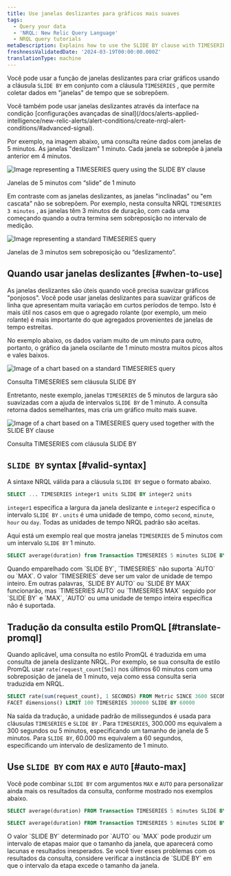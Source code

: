 ```yaml
---
title: Use janelas deslizantes para gráficos mais suaves
tags:
  - Query your data
  - 'NRQL: New Relic Query Language'
  - NRQL query tutorials
metaDescription: Explains how to use the SLIDE BY clause with TIMESERIES to smooth out "spiky" charts.
freshnessValidatedDate: '2024-03-19T00:00:00.000Z'
translationType: machine
---
```






Você pode usar a função de janelas deslizantes para criar gráficos usando a cláusula `SLIDE BY` em conjunto com a cláusula `TIMESERIES` , que permite coletar dados em "janelas" de tempo que se sobrepõem.

<Callout variant="tip">
  Você também pode usar janelas deslizantes através da interface na condição [configurações avançadas de sinal](/docs/alerts-applied-intelligence/new-relic-alerts/alert-conditions/create-nrql-alert-conditions/#advanced-signal).
</Callout>

Por exemplo, na imagem abaixo, uma consulta reúne dados com janelas de 5 minutos. As janelas "deslizam" 1 minuto. Cada janela se sobrepõe à janela anterior em 4 minutos.

<img
  title="TIMESERIES query with SLIDE BY clause"
  alt="Image representing a TIMESERIES query using the SLIDE BY clause"
  src={queriesnrqlSlidebyWindowTimeSeries}
/>

<figcaption>
  Janelas de 5 minutos com “slide” de 1 minuto
</figcaption>

Em contraste com as janelas deslizantes, as janelas "inclinadas" ou "em cascata" não se sobrepõem. Por exemplo, nesta consulta NRQL `TIMESERIES 3 minutes` , as janelas têm 3 minutos de duração, com cada uma começando quando a outra termina sem sobreposição no intervalo de medição.

<img
  title="TIMESERIES query without SLIDE BY clause"
  alt="Image representing a standard TIMESERIES query"
  src={queriesnrqlNonSlidingWindowTimeSeries}
/>

<figcaption>
  Janelas de 3 minutos sem sobreposição ou “deslizamento”.
</figcaption>

## Quando usar janelas deslizantes [#when-to-use]

As janelas deslizantes são úteis quando você precisa suavizar gráficos "ponjosos". Você pode usar janelas deslizantes para suavizar gráficos de linha que apresentam muita variação em curtos períodos de tempo. Isto é mais útil nos casos em que o agregado rolante (por exemplo, um meio rolante) é mais importante do que agregados provenientes de janelas de tempo estreitas.

No exemplo abaixo, os dados variam muito de um minuto para outro, portanto, o gráfico da janela oscilante de 1 minuto mostra muitos picos altos e vales baixos.

<img
  title="TIMESERIES query without SLIDE BY clause"
  alt="Image of a chart based on a standard TIMESERIES query"
  src={queriesnrqlTimeseriesSpikyNRQLQueryBuilder}
/>

<figcaption>
  Consulta TIMESERIES sem cláusula SLIDE BY
</figcaption>

Entretanto, neste exemplo, janelas `TIMESERIES` de 5 minutos de largura são suavizadas com a ajuda de intervalos `SLIDE BY` de 1 minuto. A consulta retorna dados semelhantes, mas cria um gráfico muito mais suave.

<img
  title="SLIDE BY used with TIMESERIES"
  alt="Image of a chart based on a TIMESERIES query used together with the SLIDE BY clause"
  src={queriesnrqlTimeseriesSmoothedWithSlidebyNRQLQueryBuilder}
/>

<figcaption>
  Consulta TIMESERIES com cláusula SLIDE BY
</figcaption>

## `SLIDE BY` syntax [#valid-syntax]

A sintaxe NRQL válida para a cláusula `SLIDE BY` segue o formato abaixo.

```sql
SELECT ... TIMESERIES integer1 units SLIDE BY integer2 units
```

`integer1` especifica a largura da janela deslizante e `integer2` especifica o intervalo `SLIDE BY` . `units` é uma unidade de tempo, como `second`, `minute`, `hour` ou `day`. Todas as unidades de tempo NRQL padrão são aceitas.

Aqui está um exemplo real que mostra janelas `TIMESERIES` de 5 minutos com um intervalo `SLIDE BY` 1 minuto.

```sql
SELECT average(duration) from Transaction TIMESERIES 5 minutes SLIDE BY 1 minute
```

<Callout variant="tip">
  Quando emparelhado com `SLIDE BY`, `TIMESERIES` não suporta `AUTO` ou `MAX`. O valor `TIMESERIES` deve ser um valor de unidade de tempo inteiro. Em outras palavras, `SLIDE BY AUTO` ou `SLIDE BY MAX` funcionarão, mas `TIMESERIES AUTO` ou `TIMESERIES MAX` seguido por `SLIDE BY` e `MAX`, `AUTO` ou uma unidade de tempo inteira específica não é suportada.
</Callout>

## Tradução da consulta estilo PromQL [#translate-promql]

Quando aplicável, uma consulta no estilo PromQL é traduzida em uma consulta de janela deslizante NRQL. Por exemplo, se sua consulta de estilo PromQL usar `rate(request_count[5m])` nos últimos 60 minutos com uma sobreposição de janela de 1 minuto, veja como essa consulta seria traduzida em NRQL.

```sql
SELECT rate(sum(request_count), 1 SECONDS) FROM Metric SINCE 3600 SECONDS AGO UNTIL NOW 
FACET dimensions() LIMIT 100 TIMESERIES 300000 SLIDE BY 60000
```

Na saída da tradução, a unidade padrão de milissegundos é usada para cláusulas `TIMESERIES` e `SLIDE BY` . Para `TIMESERIES`, 300.000 ms equivalem a 300 segundos ou 5 minutos, especificando um tamanho de janela de 5 minutos. Para `SLIDE BY`, 60.000 ms equivalem a 60 segundos, especificando um intervalo de deslizamento de 1 minuto.

## Use `SLIDE BY` com `MAX` e `AUTO` [#auto-max]

Você pode combinar `SLIDE BY` com argumentos `MAX` e `AUTO` para personalizar ainda mais os resultados da consulta, conforme mostrado nos exemplos abaixo.

```sql
SELECT average(duration) FROM Transaction TIMESERIES 5 minutes SLIDE BY MAX
```

```sql
SELECT average(duration) FROM Transaction TIMESERIES 5 minutes SLIDE BY AUTO
```

<Callout variant="tip">
  O valor `SLIDE BY` determinado por `AUTO` ou `MAX` pode produzir um intervalo de etapas maior que o tamanho da janela, que aparecerá como lacunas e resultados inesperados. Se você tiver esses problemas com os resultados da consulta, considere verificar a instância de `SLIDE BY` em que o intervalo da etapa excede o tamanho da janela.
</Callout>